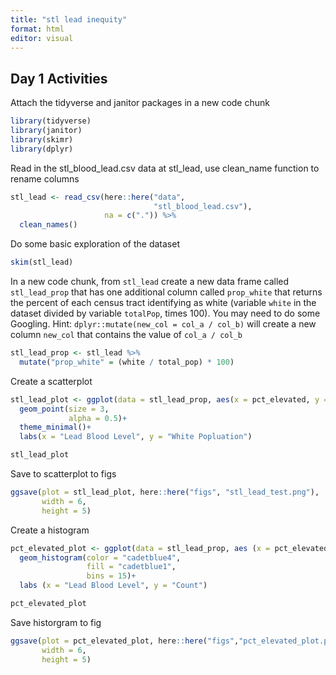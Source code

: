 ```yaml
---
title: "stl lead inequity"
format: html
editor: visual
---
```


## Day 1 Activities

Attach the tidyverse and janitor packages in a new code chunk

```r
library(tidyverse)
library(janitor)
library(skimr)
library(dplyr)
```

Read in the stl_blood_lead.csv data at stl_lead, use clean_name function to rename columns

```r
stl_lead <- read_csv(here::here("data",
                                "stl_blood_lead.csv"),
                     na = c(".")) %>% 
  clean_names()
```

Do some basic exploration of the dataset

```r
skim(stl_lead)
```

In a new code chunk, from `stl_lead` create a new data frame called `stl_lead_prop` that has one additional column called `prop_white` that returns the percent of each census tract identifying as white (variable `white` in the dataset divided by variable `totalPop`, times 100). You may need to do some Googling. Hint: `dplyr::mutate(new_col = col_a / col_b)` will create a new column `new_col` that contains the value of `col_a / col_b`

```r
stl_lead_prop <- stl_lead %>% 
  mutate("prop_white" = (white / total_pop) * 100)
```

Create a scatterplot

```r
stl_lead_plot <- ggplot(data = stl_lead_prop, aes(x = pct_elevated, y = prop_white))+
  geom_point(size = 3,
             alpha = 0.5)+
  theme_minimal()+
  labs(x = "Lead Blood Level", y = "White Popluation")

stl_lead_plot
```

Save to scatterplot to figs

```r
ggsave(plot = stl_lead_plot, here::here("figs", "stl_lead_test.png"),
       width = 6,
       height = 5)
```

Create a histogram

```r
pct_elevated_plot <- ggplot(data = stl_lead_prop, aes (x = pct_elevated))+
  geom_histogram(color = "cadetblue4",
                 fill = "cadetblue1",
                 bins = 15)+
  labs (x = "Lead Blood Level", y = "Count")

pct_elevated_plot
```

Save historgram to fig

```r
ggsave(plot = pct_elevated_plot, here::here("figs","pct_elevated_plot.png"),
       width = 6,
       height = 5)
```
